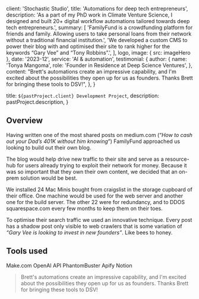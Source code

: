 
  client: 'Stochastic Studio',
  title: 'Automations for deep tech entrepreneurs',
  description:
    'As a part of my PhD work in Climate Venture Science, I designed and built 20+ digital workflow automations tailored towards deep tech entrepreneurs.',
  summary: [
    'FamilyFund is a crowdfunding platform for friends and family. Allowing users to take personal loans from their network without a traditional financial institution.',
    'We developed a custom CMS to power their blog with and optimised their site to rank higher for the keywords “Gary Vee” and “Tony Robbins”.',
  ],
  logo,
  image: { src: imageHero },
  date: '2023-12',
  service: 'AI & automation',
  testimonial: {
    author: {
      name: 'Tonya Mangoma',
      role: 'Founder in Residence at Deep Science Ventures',
    },
    content:
      "Brett's automations create an impressive capability, and I'm excited about the possibilities they open up for us as founders. Thanks Brett for bringing these tools to DSV!",
  },
}

  title: `${pastProject.client} Development Project`,
  description: pastProject.description,
}

## Overview

Having written one of the most shared posts on medium.com (“_How to cash out your Dad’s 401K without him knowing_”) FamilyFund approached us looking to build out their own blog.

The blog would help drive new traffic to their site and serve as a resource-hub for users already trying to exploit their network for money. Because it was so important that they own their own content, we decided that an on-prem solution would be best.

We installed 24 Mac Minis bought from craigslist in the storage cupboard of their office. One machine would be used for the web server and another one for the build server. The other 22 were for redundancy, and to DDOS squarespace.com every few months to keep them on their toes.

To optimise their search traffic we used an innovative technique. Every post has a shadow post only visible to web crawlers that is some variation of _“Gary Vee is looking to invest in new founders”_. Like bees to honey.

## Tools used

<TagList>
  <TagListItem>Make.com</TagListItem>
  <TagListItem>OpenAI API</TagListItem>
  <TagListItem>PhantomBuster</TagListItem>
  <TagListItem>Apify</TagListItem>
  <TagListItem>Notion</TagListItem>
</TagList>

<Blockquote
  author={{
    name: 'Tanya Mangoma',
    role: 'Founder in Residence at Deep Science Ventures',
  }}
  image={{ src: imageDebraFiscal }}
>
  Brett&apos;s automations create an impressive capability, and I&apos;m excited
  about the possibilities they open up for us as founders. Thanks Brett for
  bringing these tools to DSV!
</Blockquote>

<StatList>
  <StatListItem value="25%" label="Less traffic" />
  <StatListItem value="10x" label="Page load times" />
  <StatListItem value="15%" label="Higher infra costs" />
  <StatListItem value="$1.2M" label="Legal fees" />
</StatList>
